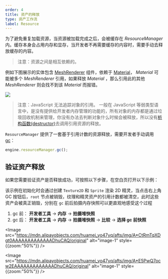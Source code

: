 ```yaml
---
order: 4
title: 资产的释放
type: 资产工作流
label: Resource
---
```


为了避免重复加载资源，当资源被加载完成之后，会被缓存在 _ResourceManager_ 内。缓存本身会占用内存和显存，当开发者不再需要缓存的内容时，需要手动去释放缓存的内容。

> 注意：资源之间是相互依赖的。

例如下图展示的实体包含 [MeshRenderer](/apis/core/#MeshRenderer) 组件，依赖于 [Material](/apis/core/#Material)， _Material_ 可能被多个 _MeshRenderer_ 引用，如果释放 _Material_ ，那么引用此的其他 _MeshRenderer_ 则会找不到该 _Material_ 而报错。

<Image src="https://gw.alipayobjects.com/mdn/mybank_yulibao/afts/img/A*wXmqRIwqI18AAAAAAAAAAAAAARQnAQ" />

> 注意：JavaScript 无法追踪对象的引用。 一般在 JavaScript 等弱类型语言中，是没有提供给开发者内存管理的功能的，所有对象的内存都是通过垃圾回收机制来管理，你没有办法去判断对象什么时候会被释放，所以没有[析构函数(destructor)](https://zh.wikipedia.org/wiki/%E8%A7%A3%E6%A7%8B%E5%AD%90)去调用引用资源的释放。

`ResourceManager` 提供了一套基于引用计数的资源释放，需要开发者手动调用 [gc](/apis/core/#ResourceManager-gc)：

```typescript
engine.resourceManager.gc();
```

## 验证资产释放

如果您需要验证资产是否释放成功，可按照以下步骤，在空白页打开以下示例：

<playground src="assets-gc.ts"></playground>

该示例在初始化时会通过创建 `Texture2D` 和 `Sprite` 渲染 2D 精灵，当点击右上角 GC 按钮后，`root` 节点被销毁，纹理和精灵资产的引用计数都被清空，此时这些资产会被真正销毁，分别在 `gc` 前后拍摄内存快照可以更直观地感受这个过程

1. gc 前： **开发者工具** -> **内存** -> **拍摄堆快照**
2. gc 后： **开发者工具** -> **内存** -> **拍摄堆快照** -> **比较** -> **选择 gc 前快照**

<Image src="https://mdn.alipayobjects.com/huamei_yo47yq/afts/img/A*CtRmTqXDgt0AAAAAAAAAAAAADhuCAQ/original" alt="image-1" style={{zoom:"50%"}} />

<Image src="https://mdn.alipayobjects.com/huamei_yo47yq/afts/img/A*E5PwQ7ocw2EAAAAAAAAAAAAADhuCAQ/original" alt="image-1" style={{zoom:"50%"}} />
